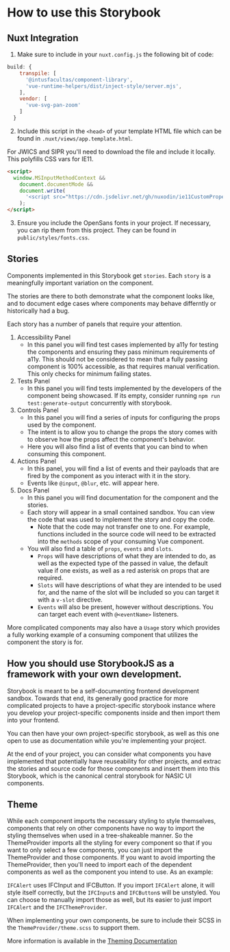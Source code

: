 
<Meta title="Overview/How to Use" />

# How to use this Storybook

## Nuxt Integration

1. Make sure to include in your `nuxt.config.js` the following bit of code:

```js
build: {
    transpile: [
      '@intusfacultas/component-library',
      'vue-runtime-helpers/dist/inject-style/server.mjs',
    ],
    vendor: [
      'vue-svg-pan-zoom'
    ]
  }
```

2. Include this script in the `<head>` of your template HTML file which can be found in `.nuxt/views/app.template.html`.

For JWICS and SIPR you'll need to download the file and include it locally. This polyfills CSS vars for IE11.

```html
<script>
  window.MSInputMethodContext &&
    document.documentMode &&
    document.write(
      '<script src="https://cdn.jsdelivr.net/gh/nuxodin/ie11CustomProperties@4.1.0/ie11CustomProperties.min.js"><\/script>'
    );
</script>
```

3. Ensure you include the OpenSans fonts in your project. If necessary, you can rip them from this project. They can be found in `public/styles/fonts.css`.

## Stories

Components implemented in this Storybook get `stories`. Each `story` is a meaningfully important variation on the component.

The stories are there to both demonstrate what the component looks like, and to document edge cases where components may behave differntly or historically had a bug.

Each story has a number of panels that require your attention.

1. Accessibility Panel
   - In this panel you will find test cases implemented by a11y for testing the components and ensuring they pass minimum requirements of a11y. This should not be considered to mean that a fully passing component is 100% accessible, as that requires manual verification. This only checks for minimum failing states.
2. Tests Panel
   - In this panel you will find tests implemented by the developers of the component being showcased. If its empty, consider running `npm run test:generate-output` concurrently with storybook.
3. Controls Panel
   - In this panel you will find a series of inputs for configuring the props used by the component.
   - The intent is to allow you to change the props the story comes with to observe how the props affect the component's behavior.
   - Here you will also find a list of events that you can bind to when consuming this component.
4. Actions Panel
   - In this panel, you will find a list of events and their payloads that are fired by the component as you interact with it in the story.
   - Events like `@input`, `@blur`, etc. will appear here.
5. Docs Panel
   - In this panel you will find documentation for the component and the stories.
   - Each story will appear in a small contained sandbox. You can view the code that was used to implement the story and copy the code.
     - Note that the code may not transfer one to one. For example, functions included in the source code will need to be extracted into the `methods` scope of your consuming Vue component.
   - You will also find a table of `props`, `events` and `slots`.
     - `Props` will have descriptions of what they are intended to do, as well as the expected type of the passed in value, the default value if one exists, as well as a red asterisk on props that are required.
     - `Slots` will have descriptions of what they are intended to be used for, and the name of the slot will be included so you can target it with a `v-slot` directive.
     - `Events` will also be present, however without descriptions. You can target each event with `@<eventName>` listeners.

More complicated components may also have a `Usage` story which provides a fully working example of a consuming component that utilizes the component the story is for.

## How you should use StorybookJS as a framework with your own development.

Storybook is meant to be a self-documenting frontend development sandbox. Towards that end, its generally good practice for more complicated projects to have a project-specific storybook instance where you develop your project-specific components inside and then import them into your frontend.

You can then have your own project-specific storybook, as well as this one open to use as documentation while you're implementing your project.

At the end of your project, you can consider what components you have implemented that potentially have reuseability for other projects, and extrac the stories and source code for those components and insert them into this Storybook, which is the canonical central storybook for NASIC UI components.

## Theme

While each component imports the necessary styling to style themselves, components that rely on other components have
no way to import the styling themselves when used in a tree-shakeable manner. So the ThemeProvider imports all the styling
for every component so that if you want to only select a few components, you can just import the ThemeProvider and those
components. If you want to avoid importing the ThemeProvider, then you'll need to import each of the dependent components
as well as the component you intend to use. As an example:

`IFCAlert` uses IFCInput and IFCButton. If you import `IFCAlert` alone, it will style itself correctly, but the `IFCInput`s and
`IFCButton`s will be unstyled. You can choose to manually import those as well, but its easier to just import `IFCAlert` and the
`IFCThemeProvider`.

When implementing your own components, be sure to include their SCSS in the `ThemeProvider/theme.scss` to support them.

More information is available in the <a href="/story/theming-usage--page">Theming Documentation</a>

